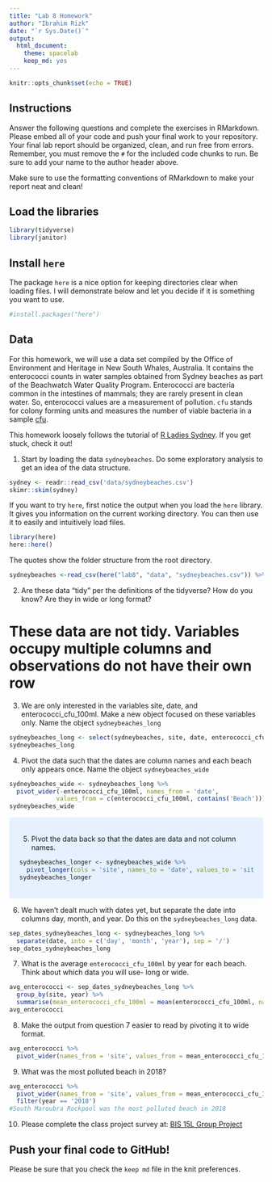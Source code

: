 ```yaml
---
title: "Lab 8 Homework"
author: "Ibrahim Rizk"
date: "`r Sys.Date()`"
output:
  html_document: 
    theme: spacelab
    keep_md: yes
---
```


```r
knitr::opts_chunk$set(echo = TRUE)
```

## Instructions
Answer the following questions and complete the exercises in RMarkdown. Please embed all of your code and push your final work to your repository. Your final lab report should be organized, clean, and run free from errors. Remember, you must remove the `#` for the included code chunks to run. Be sure to add your name to the author header above.  

Make sure to use the formatting conventions of RMarkdown to make your report neat and clean!  

## Load the libraries
```r
library(tidyverse)
library(janitor)
``` 

## Install `here`
The package `here` is a nice option for keeping directories clear when loading files. I will demonstrate below and let you decide if it is something you want to use.  
```r
#install.packages("here")
```

## Data
For this homework, we will use a data set compiled by the Office of Environment and Heritage in New South Whales, Australia. It contains the enterococci counts in water samples obtained from Sydney beaches as part of the Beachwatch Water Quality Program. Enterococci are bacteria common in the intestines of mammals; they are rarely present in clean water. So, enterococci values are a measurement of pollution. `cfu` stands for colony forming units and measures the number of viable bacteria in a sample [cfu](https://en.wikipedia.org/wiki/Colony-forming_unit).   

This homework loosely follows the tutorial of [R Ladies Sydney](https://rladiessydney.org/). If you get stuck, check it out!  

1. Start by loading the data `sydneybeaches`. Do some exploratory analysis to get an idea of the data structure.
```r
sydney <- readr::read_csv('data/sydneybeaches.csv')
skimr::skim(sydney)
```

If you want to try `here`, first notice the output when you load the `here` library. It gives you information on the current working directory. You can then use it to easily and intuitively load files.
```r
library(here)
here::here()
```

The quotes show the folder structure from the root directory.
```r
sydneybeaches <-read_csv(here("lab8", "data", "sydneybeaches.csv")) %>% janitor::clean_names()

```

2. Are these data "tidy" per the definitions of the tidyverse? How do you know? Are they in wide or long format?

# These data are not tidy. Variables occupy multiple columns and observations do not have their own row

3. We are only interested in the variables site, date, and enterococci_cfu_100ml. Make a new object focused on these variables only. Name the object `sydneybeaches_long`

```r
sydneybeaches_long <- select(sydneybeaches, site, date, enterococci_cfu_100ml)
sydneybeaches_long
```



4. Pivot the data such that the dates are column names and each beach only appears once. Name the object `sydneybeaches_wide`
```r
sydneybeaches_wide <- sydneybeaches_long %>%
  pivot_wider(-enterococci_cfu_100ml, names_from = 'date',
             values_from = c(enterococci_cfu_100ml, contains('Beach')))
sydneybeaches_wide
```

<style>
div.blue { background-color:#e6f0ff; border-radius: 5px; padding: 20px;}
</style>
<div class = "blue">

5. Pivot the data back so that the dates are data and not column names.
```r
sydneybeaches_longer <- sydneybeaches_wide %>%
  pivot_longer(cols = 'site', names_to = 'date', values_to = 'site')
sydneybeaches_longer
```
</div>


6. We haven't dealt much with dates yet, but separate the date into columns day, month, and year. Do this on the `sydneybeaches_long` data.
```r
sep_dates_sydneybeaches_long <- sydneybeaches_long %>%
  separate(date, into = c('day', 'month', 'year'), sep = '/')
sep_dates_sydneybeaches_long
```



7. What is the average `enterococci_cfu_100ml` by year for each beach. Think about which data you will use- long or wide.
```r
avg_enterococci <- sep_dates_sydneybeaches_long %>%
  group_by(site, year) %>%
  summarise(mean_enterococci_cfu_100ml = mean(enterococci_cfu_100ml, na.rm = T), .groups = 'keep')
avg_enterococci
```


8. Make the output from question 7 easier to read by pivoting it to wide format.

```r
avg_enterococci %>%
  pivot_wider(names_from = 'site', values_from = mean_enterococci_cfu_100ml)
```



9. What was the most polluted beach in 2018?
```r
avg_enterococci %>%
  pivot_wider(names_from = 'site', values_from = mean_enterococci_cfu_100ml) %>%
  filter(year == '2018')
#South Maroubra Rockpool was the most polluted beach in 2018


```


10. Please complete the class project survey at: [BIS 15L Group Project](https://forms.gle/H2j69Z3ZtbLH3efW6)


## Push your final code to GitHub!
Please be sure that you check the `keep md` file in the knit preferences.   